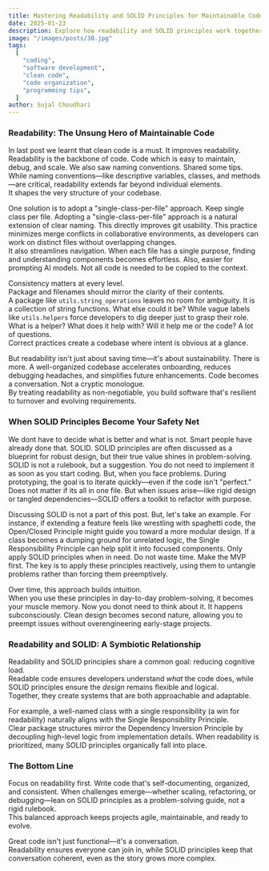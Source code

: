 ```yaml
---
title: Mastering Readability and SOLID Principles for Maintainable Code
date: 2025-01-23
description: Explore how readability and SOLID principles work together to create clean, scalable, and maintainable code. Learn practical strategies for organizing codebases and solving design challenges effectively.
image: "/images/posts/30.jpg"
tags:
  [
    "coding",
    "software development",
    "clean code",
    "code organization",
    "programming tips",
  ]
author: Sujal Choudhari
---
```


### Readability: The Unsung Hero of Maintainable Code

In last post we learnt that clean code is a must. It improves readability. Readability is the backbone of code. Code which is easy to maintain, debug, and scale. We also saw naming conventions.
Shared some tips. While naming conventions—like descriptive variables, classes, and methods—are critical, readability extends far beyond individual elements.  
It shapes the very structure of your codebase.

One solution is to adopt a "single-class-per-file" approach. Keep single class per file. Adopting a "single-class-per-file" approach is a natural extension of clear naming. This directly improves git usability. This practice minimizes merge conflicts in collaborative environments, as developers can work on distinct files without overlapping changes.  
It also streamlines navigation. When each file has a single purpose, finding and understanding components becomes effortless. Also, easier for prompting AI models. Not all code is needed to be copied to the context.

Consistency matters at every level.  
Package and filenames should mirror the clarity of their contents.  
A package like `utils.string_operations` leaves no room for ambiguity. It is a collection of string functions. What else could it be? While vague labels like `utils.helpers` force developers to dig deeper just to grasp their role. What is a helper? What does it help with? Will it help me or the code? A lot of questions.  
Correct practices create a codebase where intent is obvious at a glance.

But readability isn't just about saving time—it's about sustainability. There is more. A well-organized codebase accelerates onboarding, reduces debugging headaches, and simplifies future enhancements. Code becomes a conversation. Not a cryptic monologue.  
By treating readability as non-negotiable, you build software that's resilient to turnover and evolving requirements.

### When SOLID Principles Become Your Safety Net

We dont have to decide what is better and what is not. Smart people have already done that. SOLID. SOLID principles are often discussed as a blueprint for robust design, but their true value shines in problem-solving. SOLID is not a rulebook, but a suggestion. You do not need to implement it as soon as you start coding. But, when you face problems. During prototyping, the goal is to iterate quickly—even if the code isn't "perfect."  
Does not matter if its all in one file. But when issues arise—like rigid design or tangled dependencies—SOLID offers a toolkit to refactor with purpose.

Discussing SOLID is not a part of this post. But, let's take an example. For instance, if extending a feature feels like wrestling with spaghetti code, the Open/Closed Principle might guide you toward a more modular design.
If a class becomes a dumping ground for unrelated logic, the Single Responsibility Principle can help split it into focused components. Only apply SOLID principles when in need. Do not waste time. Make the MVP first. The key is to apply these principles reactively, using them to untangle problems rather than forcing them preemptively.

Over time, this approach builds intuition.  
When you use these principles in day-to-day problem-solving, it becomes your muscle memory. Now you donot need to think about it. It happens subconsciously. Clean design becomes second nature, allowing you to preempt issues without overengineering early-stage projects.

### Readability and SOLID: A Symbiotic Relationship

Readability and SOLID principles share a common goal: reducing cognitive load.  
Readable code ensures developers understand _what_ the code does, while SOLID principles ensure the _design_ remains flexible and logical.  
Together, they create systems that are both approachable and adaptable.

For example, a well-named class with a single responsibility (a win for readability) naturally aligns with the Single Responsibility Principle.  
Clear package structures mirror the Dependency Inversion Principle by decoupling high-level logic from implementation details.
When readability is prioritized, many SOLID principles organically fall into place.

### The Bottom Line

Focus on readability first. Write code that's self-documenting, organized, and consistent. When challenges emerge—whether scaling, refactoring, or debugging—lean on SOLID principles as a problem-solving guide, not a rigid rulebook.  
This balanced approach keeps projects agile, maintainable, and ready to evolve.

Great code isn't just functional—it's a conversation.  
Readability ensures everyone can join in, while SOLID principles keep that conversation coherent, even as the story grows more complex.
